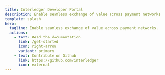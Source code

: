 ```yaml
---
title: Interledger Developer Portal
description: Enable seamless exchange of value across payment networks.
template: splash
hero:
  tagline: Enable seamless exchange of value across payment networks.
  actions:
    - text: Read the documentation
      link: /get-started
      icon: right-arrow
      variant: primary
    - text: Contribute on Github
      link: https://github.com/interledger
      icon: external
---
```



<CardGrid stagger>
  <LinkCard
    href="/rfcs/interledger-protocol"
    title="Specifications"
    description="Interledger specifications"
  />
  <LinkCard href="/tools" title="Tools" description="Libraries and tools" />
  <LinkCard
    href="/community"
    title="Community"
    description="Get involved with our community"
  />
  <LinkCard
    href="/resources"
    title="Resources"
    description="Learn more about Interledger"
  />
</CardGrid>
